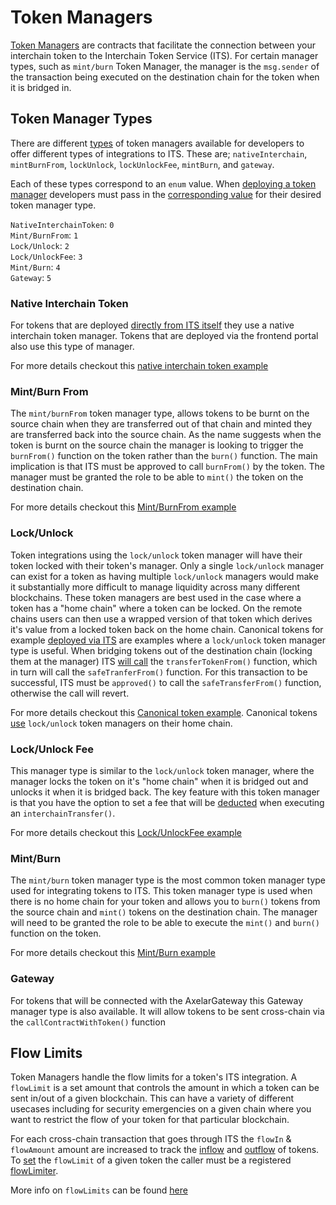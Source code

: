 # Token Managers

[Token Managers](https://github.com/axelarnetwork/interchain-token-service/blob/main/contracts/token-manager/TokenManager.sol#L22) are contracts that facilitate the connection between your interchain token to the Interchain Token Service (ITS). For certain manager types, such as `mint/burn` Token Manager, the manager is the `msg.sender` of the transaction being executed on the destination chain for the token when it is bridged in.

## Token Manager Types
There are different [types](https://github.com/axelarnetwork/interchain-token-service/blob/main/contracts/interfaces/ITokenManagerType.sol#L10) of token managers available for developers to offer different types of integrations to ITS. These are; `nativeInterchain`, `mintBurnFrom`, `lockUnlock`, `lockUnlockFee`, `mintBurn`, and `gateway`.

Each of these types correspond to an `enum` value. When [deploying a token manager](https://github.com/axelarnetwork/interchain-token-service/blob/7df851d8a4ec4df819961d704bf3067ee8d37521/contracts/InterchainTokenService.sol#L286) developers must pass in the [corresponding value](https://github.com/axelarnetwork/interchain-token-service/blob/main/contracts/InterchainTokenService.sol#L289) for their desired token manager type. 

`NativeInterchainToken`: `0`  
`Mint/BurnFrom`: `1`  
`Lock/Unlock`: `2`  
`Lock/UnlockFee`: `3`  
`Mint/Burn`: `4`  
`Gateway`: `5`  



### Native Interchain Token
For tokens that are deployed [directly from ITS itself](https://github.com/axelarnetwork/interchain-token-service/blob/main/contracts/InterchainTokenFactory.sol#L127) they use a native interchain token manager. Tokens that are deployed via the frontend portal also use this type of manager. 

For more details checkout this [native interchain token example](https://github.com/axelarnetwork/axelar-examples/tree/main/examples/evm/its-interchain-token)

### Mint/Burn From
The `mint/burnFrom` token manager type, allows tokens to be burnt on the source chain when they are transferred out of that chain and minted they are transferred back into the source chain. As the name suggests when the token is burnt on the source chain the manager is looking to trigger the `burnFrom()` function on the token rather than the `burn()` function. The main implication is that ITS must be approved to call `burnFrom()` by the token. The manager must be granted the role to be able to `mint()` the token on the destination chain. 

For more details checkout this [Mint/BurnFrom example](https://github.com/axelarnetwork/axelar-examples/tree/main/examples/evm/its-mint-burn-from)

### Lock/Unlock 
Token integrations using the `lock/unlock` token manager will have their token locked with their token's manager. Only a single `lock/unlock` manager can exist for a token as having multiple `lock/unlock` managers would make it substantially more difficult to manage liquidity across many different blockchains.  These token managers are best used in the case where a token has a "home chain" where a token can be locked. On the remote chains users can then use a wrapped version of that token which derives it's value from a locked token back on the home chain. Canonical tokens for example [deployed via ITS](https://github.com/axelarnetwork/interchain-token-service/blob/main/contracts/InterchainTokenFactory.sol#L255) are examples where a `lock/unlock` token manager type is useful. When bridging tokens out of the destination chain (locking them at the manager) ITS [will call](https://github.com/axelarnetwork/interchain-token-service/blob/main/contracts/TokenHandler.sol#L109) the `transferTokenFrom()` function, which in turn will call the `safeTranferFrom()` function. For this transaction to be successful, ITS must be `approved()` to call the `safeTransferFrom()` function, otherwise the call will revert.

For more details checkout this [Canonical token example](https://github.com/axelarnetwork/axelar-examples/tree/main/examples/evm/its-canonical-token). Canonical tokens [use](https://github.com/axelarnetwork/interchain-token-service/blob/main/contracts/InterchainTokenFactory.sol#L255) `lock/unlock` token managers on their home chain.

### Lock/Unlock Fee
This manager type is similar to the `lock/unlock` token manager, where the manager locks the token on it's "home chain" when it is bridged out and unlocks it when it is bridged back. The key feature with this token manager is that you have the option to set a fee that will be [deducted](https://github.com/axelarnetwork/interchain-token-service/blob/main/contracts/TokenHandler.sol#L197) when executing an `interchainTransfer()`. 

For more details checkout this [Lock/UnlockFee example](https://github.com/axelarnetwork/axelar-examples/tree/main/examples/evm/its-lock-unlock-fee)

### Mint/Burn
The `mint/burn` token manager type is the most common token manager type used for integrating tokens to ITS. This token manager type is used when there is no home chain for your token and allows you to `burn()` tokens from the source chain and `mint()` tokens on the destination chain. The manager will need to be granted the role to be able to execute the `mint()` and `burn()` function on the token.

For more details checkout this [Mint/Burn example](https://github.com/axelarnetwork/axelar-examples/tree/main/examples/evm/its-custom-token)

### Gateway
For tokens that will be connected with the AxelarGateway this Gateway manager type is also available. It will allow tokens to be sent cross-chain via the `callContractWithToken()` function 


## Flow Limits

Token Managers handle the flow limits for a token's ITS integration. A `flowLimit` is a set amount that controls the amount in which a token can be sent in/out of a given blockchain. This can have a variety of different usecases including for security emergencies on a given chain where you want to restrict the flow of your token for that particular blockchain. 

For each cross-chain transaction that goes through ITS the `flowIn` & `flowAmount` amount are increased to track the [inflow](https://github.com/axelarnetwork/interchain-token-service/blob/main/contracts/TokenHandler.sol#L51) and [outflow](https://github.com/axelarnetwork/interchain-token-service/blob/main/contracts/TokenHandler.sol#L120) of tokens. To [set](https://github.com/axelarnetwork/interchain-token-service/blob/main/contracts/token-manager/TokenManager.sol#L167) the `flowLimit` of a given token the caller must be a registered [flowLimiter](https://github.com/axelarnetwork/interchain-token-service/blob/main/contracts/utils/RolesConstants.sol#L13). 

More info on `flowLimits` can be found [here](/dev/send-tokens/interchain-tokens/rate-limit/)
